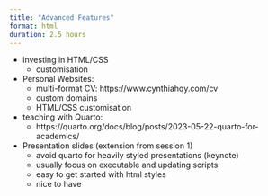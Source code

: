 ```yaml
---
title: "Advanced Features"
format: html
duration: 2.5 hours
---
```


- investing in HTML/CSS
    - customisation
- Personal Websites:
    - multi-format CV: https://www.cynthiahqy.com/cv
    - custom domains
    - HTML/CSS customisation
- teaching with Quarto:
    - https://quarto.org/docs/blog/posts/2023-05-22-quarto-for-academics/
- Presentation slides (extension from session 1)
    - avoid quarto for heavily styled presentations (keynote)
    - usually focus on executable and updating scripts
    - easy to get started with html styles
    - nice to have